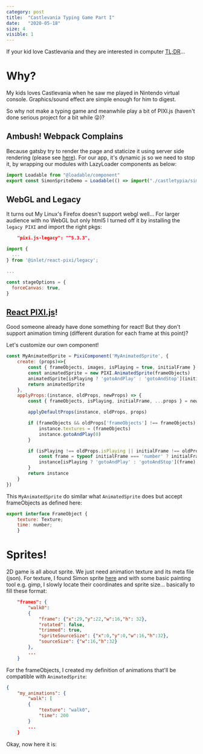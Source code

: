 ```yaml
---
category: post
title:  "Castlevania Typing Game Part I"
date:   "2020-05-18"
size: 4
visible: 1
---
```



If your kid love Castlevania and they are interested in computer [TL;DR](#simon-sprite-demo)...

# Why?
My kids loves Castlevania when he saw me played in Nintendo virtual console. Graphics/sound effect are simple enough for him to digest.

So why not make a typing game and meanwhile play a bit of PIXI.js (haven't done serious project for a bit while 😜)?

## Ambush! Webpack Complains
Because gatsby try to render the page and staticize it using server side rendering (please see [here](https://github.com/gatsbyjs/gatsby/issues/13355)). For our app, it's dynamic js so we need to stop it, by wrapping our modules with LazyLoader components as below:

```javascript
import Loadable from "@loadable/component"
export const SimonSpriteDemo = Loadable(() => import("./castletypia/simon-sprite-demo.js"))
```

## WebGL and Legacy
It turns out My Linux's Firefox doesn't support webgl well... For larger audience with no WebGL but only html5 I turned off it by installing the `legacy PIXI` and import the right pkgs:

```json
    "pixi.js-legacy": "^5.3.3",
```

```javascript
import {
  ...
} from '@inlet/react-pixi/legacy';

...

const stageOptions = {
  forceCanvas: true,
}
```

## [React PIXI.js](https://reactpixi.org/)!
Good someone already have done something for react! But they don't support animation timing (different duration for each frame at this point)?

Let's customize our own component! 

```javascript
const MyAnimatedSprite = PixiComponent('MyAnimatedSprite', {
    create: (props)=>{
        const { frameObjects, images, isPlaying = true, initialFrame } = props
        const animatedSprite = new PIXI.AnimatedSprite(frameObjects)
        animatedSprite[isPlaying ? 'gotoAndPlay' : 'gotoAndStop'](initialFrame || 0)
        return animatedSprite
    },
    applyProps:(instance, oldProps, newProps) => {
        const { frameObjects, isPlaying, initialFrame, ...props } = newProps

        applyDefaultProps(instance, oldProps, props)

        if (frameObjects && oldProps['frameObjects'] !== frameObjects) {
            instance.textures = (frameObjects)
            instance.gotoAndPlay(0)
        }

        if (isPlaying !== oldProps.isPlaying || initialFrame !== oldProps.initialFrame) {
            const frame = typeof initialFrame === 'number' ? initialFrame : instance.currentFrame || 0
            instance[isPlaying ? 'gotoAndPlay' : 'gotoAndStop'](frame)
        }
        return instance
    }
})
```

This `MyAnimatedSprite` do similar what `AnimatedSprite` does but accept frameObjects as defined here:

```javascript
export interface FrameObject {
    texture: Texture;
    time: number;
    }
```

# Sprites!
2D game is all about sprite. We just need animation texture and its meta file (json). For texture, I found Simon sprite [here](http://supermariobroscrossover.com/media/simon-belmont-castlevania.290/#media) and with some basic painting tool e.g. gimp, I slowly locate their coordinates and sprite size... basically to fill these format:

```json
    "frames": {
        "walk0":
        {
            "frame": {"x":29,"y":22,"w":16,"h": 32},
            "rotated": false,
            "trimmed": true,
            "spriteSourceSize": {"x":0,"y":0,"w":16,"h":32},
            "sourceSize": {"w":16,"h":32}
        },
        ...
    }
```

For the frameObjects, I created my definition of animations that'll be compatible with `AnimatedSprite`:

```json
{
    "my_animations": {
        "walk": [
        {
            "texture": "walk0",
            "time": 200
        }
        ...
    }
```

Okay, now here it is:

<div id='simon-sprite-demo'/>
<SimonSpriteDemo/>


<!-- https://www.gatsbyjs.org/docs/debugging-html-builds/#how-to-check-if-code-classlanguage-textwindowcode-is-defined -->

<!-- require https://stackoverflow.com/questions/33248012/how-to-use-react-require-syntax -->

<!-- pass render function to children -->

